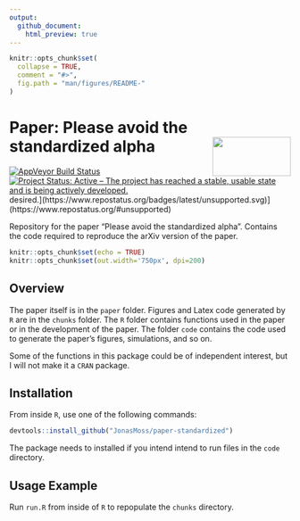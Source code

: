 ```yaml
---
output:
  github_document:
    html_preview: true
---
```


<!-- README.md is generated from README.Rmd. Please edit that file -->

```r
knitr::opts_chunk$set(
  collapse = TRUE,
  comment = "#>",
  fig.path = "man/figures/README-"
)
```

# Paper: Please avoid the standardized alpha <img src="man/figures/logo.png" align="right" width="140" height="70" />
<!--[![Build Status](https://travis-ci.org/JonasMoss/paper-standardized.svg?branch=master)](https://travis-ci.org/JonasMoss/paper-standardized) -->
[![AppVeyor Build Status](https://ci.appveyor.com/api/projects/status/github/JonasMoss/paper-standardized?branch=master&svg=true)](https://ci.appveyor.com/project/JonasMoss/paper-standardized)
[![Project Status: Active – The project has reached a stable, usable state and is being actively developed.](https://www.repostatus.org/badges/latest/active.svg)](https://www.repostatus.org/#active)
<!--[![Project Status: Unsupported – The project has reached a stable, usable state but the author(s) have ceased all work on it. A new maintainer may be --> desired.](https://www.repostatus.org/badges/latest/unsupported.svg)](https://www.repostatus.org/#unsupported)
<!--[![DOI](https://zenodo.org/badge/120678148.svg)](https://zenodo.org/badge/latestdoi/120678148) -->

Repository for the paper "Please avoid the standardized alpha". Contains the
code required to reproduce the arXiv version of the paper.
```r
knitr::opts_chunk$set(echo = TRUE)
knitr::opts_chunk$set(out.width='750px', dpi=200)
```

## Overview
The paper itself is in the `paper` folder. Figures and Latex code generated by
`R` are in the `chunks` folder. The `R` folder contains functions used in the 
paper or in the development of the paper. The folder `code` contains the code
used to generate the paper's figures, simulations, and so on. 

Some of the functions in this package could be of independent interest, but I 
will not make it a `CRAN` package.


## Installation
From inside `R`, use one of the following commands:
```r
devtools::install_github("JonasMoss/paper-standardized")
```

The package needs to installed if you intend intend to run files in the `code`
directory.

## Usage Example
Run `run.R` from inside of `R` to repopulate the `chunks` directory.
